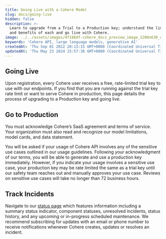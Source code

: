 ```yaml
---
title: Going Live with a Cohere Model
slug: docs/going-live
hidden: false
description: >-
  Learn to upgrade from a Trial to a Production key; understand the limitations
  and benefits of each and go live with Cohere.
image: ../../assets/images/4f186df-cohere_docs_preview_image_1200x630_copy.jpg
keywords: 'Cohere API, large language models, generative AI'
createdAt: 'Thu Sep 01 2022 20:13:15 GMT+0000 (Coordinated Universal Time)'
updatedAt: 'Thu May 23 2024 15:57:38 GMT+0000 (Coordinated Universal Time)'
---
```

## Going Live

Upon registration, every Cohere user receives a free, rate-limited trial key to use with our endpoints. If you find that you are running against the trial key rate limit or want to serve Cohere in production, this page details the process of upgrading to a Production key and going live.

## Go to Production

You must acknowledge Cohere’s SaaS agreement and terms of service. Your organization must also read and recognize our model limitations, model cards, and data statement.

You will be asked if your usage of Cohere API involves any of the sensitive use cases outlined in our usage guidelines. Following your acknowledgment of our terms, you will be able to generate and use a production key immediately. However, if you indicate your usage involves a sensitive use case, your production key may be rate limited the same as a trial key until our safety team reaches out and manually approves your use case. Reviews on sensitive use cases will take no longer than 72 business hours.

## Track Incidents

Navigate to our <a href="https://status.cohere.ai" target="_blank" >status page</a> which features information including a summary status indicator, component statuses, unresolved incidents, status history, and any upcoming or in-progress scheduled maintenance. We recommend subscribing for updates with an email or phone number to receive notifications whenever Cohere creates, updates or resolves an incident.
